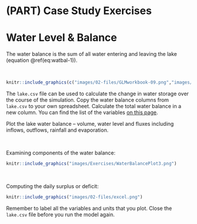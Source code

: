 # (PART) Case Study Exercises {-}

# Water Level & Balance { #WaterBalance}

The water balance is the sum of all water entering and leaving the lake (equation \@ref(eq:watbal-1)). 

```{=tex}
\begin{eqnarray}
\frac{\Delta Storage}{\Delta time} = Rainfall + Snow + Local \ \ runoff + River \ \ inflow
\\
- Evaporation - Withdrawal - Overflow - Seepage
(\#eq:watbal-1)
\end{eqnarray}
```

<br>

```r
knitr::include_graphics(c("images/02-files/GLMworkbook-09.png","images/Spacer.png","images/02-files/GLMworkbook-10.png"))
```

The `lake.csv` file can be used to calculate the change in water storage over the course of the simulation. Copy the water balance columns from `lake.csv` to your own spreadsheet. Calculate the total water balance in a new column. You can find the list of the variables [on this page](https://github.com/AquaticEcoDynamics/glm-aed/wiki/Navigating-GLM-outputs).

Plot the lake water balance -- volume, water level and fluxes including inflows, outflows, rainfall and evaporation.

<br>

Examining components of the water balance:
```r
knitr::include_graphics("images/Exercises/WaterBalancePlot3.png")
```
<br>

Computing the daily surplus or deficit:

```r
knitr::include_graphics("images/02-files/excel.png")
```


Remember to label all the variables and units that you plot. Close the `lake.csv` file before you run the model again.
